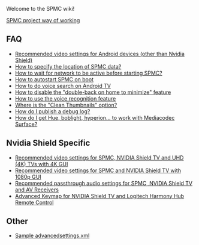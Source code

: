 Welcome to the SPMC wiki!

[[SPMC project way of working]]

== FAQ ==
* [[Recommended video settings for Android devices (other than Nvidia Shield)]]
* [[How to specify the location of SPMC data?]]
* [[How to wait for network to be active before starting SPMC?]]
* [[How to autostart SPMC on boot]]
* [[How to do voice search on Android TV]]
* [[How to disable the "double-back on home to minimize" feature]]
* [[How to use the voice recognition feature]]
* [[Where is the "Clean Thumbnails" option?]]
* [[How do I publish a debug log?]]
* [[How do I get Hue, boblight, hyperion... to work with Mediacodec Surface?]]

== Nvidia Shield Specific ==
* [[Recommended video settings for SPMC, NVIDIA Shield TV and UHD (4K) TVs with 4K GUI]]
* [[Recommended video settings for SPMC and NVIDIA Shield TV with 1080p GUI]]
* [[Recommended passthrough audio settings for SPMC, NVIDIA Shield TV and AV Receivers]]
* [[Advanced Keymap for NVIDIA Shield TV and Logitech Harmony Hub Remote Control]]

== Other ==
* [[Sample advancedsettings.xml]]